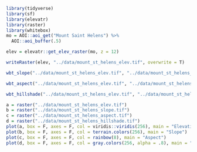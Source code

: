 ```r
library(tidyverse)
library(sf)
library(elevatr)
library(raster)
library(whitebox)
mo = AOI::aoi_get("Mount Saint Helens") %>% 
  AOI::aoi_buffer(.5)
```

```r
elev = elevatr::get_elev_raster(mo, z = 12) 

writeRaster(elev, "../data/mount_st_helens_elev.tif", overwrite = T)

wbt_slope("../data/mount_st_helens_elev.tif", "../data/mount_st_helens_slope.tif")

wbt_aspect("../data/mount_st_helens_elev.tif", "../data/mount_st_helens_aspect.tif")

wbt_hillshade("../data/mount_st_helens_elev.tif", "../data/mount_st_helens_hillshade.tif")
```

```r
a = raster("../data/mount_st_helens_elev.tif")
b = raster("../data/mount_st_helens_slope.tif")
c = raster("../data/mount_st_helens_aspect.tif")
d = raster("../data/mount_st_helens_hillshade.tif")
plot(a, box = F, axes = F, col = viridis::viridis(256), main = "Elevation")
plot(b, box = F, axes = F, col = terrain.colors(256), main = "Slope")
plot(c, box = F, axes = F, col = rainbow(8), main = "Aspect")
plot(d, box = F, axes = F, col = gray.colors(256, alpha = .8), main = "Hillshade")
```

